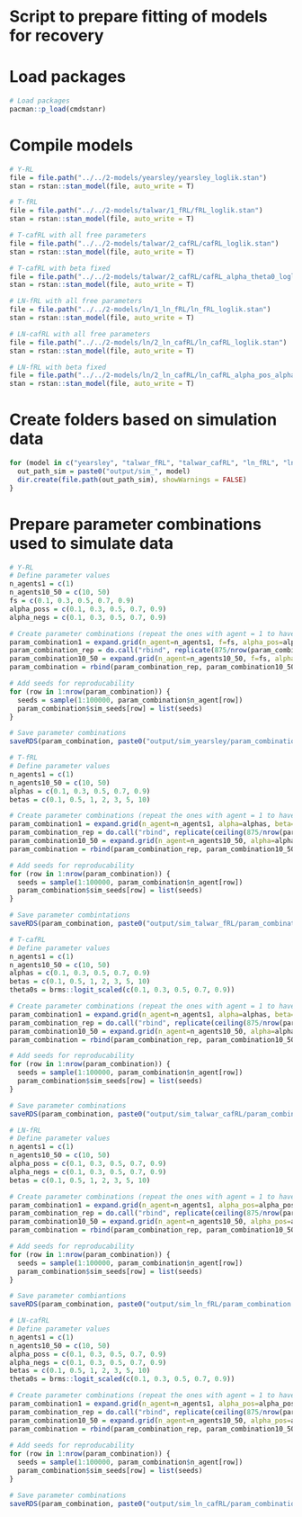 # Script to prepare fitting of models for recovery

# Load packages
```r
# Load packages
pacman::p_load(cmdstanr)
```

# Compile models
```r
# Y-RL
file = file.path("../../2-models/yearsley/yearsley_loglik.stan")
stan = rstan::stan_model(file, auto_write = T)
```

```r
# T-fRL
file = file.path("../../2-models/talwar/1_fRL/fRL_loglik.stan")
stan = rstan::stan_model(file, auto_write = T)
```

```r
# T-cafRL with all free parameters
file = file.path("../../2-models/talwar/2_cafRL/cafRL_loglik.stan")
stan = rstan::stan_model(file, auto_write = T)
```

```r
# T-cafRL with beta fixed
file = file.path("../../2-models/talwar/2_cafRL/cafRL_alpha_theta0_loglik.stan")
stan = rstan::stan_model(file, auto_write = T)
```

```r
# LN-fRL with all free parameters
file = file.path("../../2-models/ln/1_ln_fRL/ln_fRL_loglik.stan")
stan = rstan::stan_model(file, auto_write = T)
```

```r
# LN-cafRL with all free parameters
file = file.path("../../2-models/ln/2_ln_cafRL/ln_cafRL_loglik.stan")
stan = rstan::stan_model(file, auto_write = T)
```

```r
# LN-fRL with beta fixed
file = file.path("../../2-models/ln/2_ln_cafRL/ln_cafRL_alpha_pos_alpha_neg_theta0_loglik.stan")
stan = rstan::stan_model(file, auto_write = T)
```

# Create folders based on simulation data
```r
for (model in c("yearsley", "talwar_fRL", "talwar_cafRL", "ln_fRL", "ln_cafRL")) {
  out_path_sim = paste0("output/sim_", model)
  dir.create(file.path(out_path_sim), showWarnings = FALSE)
}
```

# Prepare parameter combinations used to simulate data
```r
# Y-RL
# Define parameter values
n_agents1 = c(1)
n_agents10_50 = c(10, 50)
fs = c(0.1, 0.3, 0.5, 0.7, 0.9)
alpha_poss = c(0.1, 0.3, 0.5, 0.7, 0.9)
alpha_negs = c(0.1, 0.3, 0.5, 0.7, 0.9)

# Create parameter combinations (repeat the ones with agent = 1 to have equal amounts in model recovery)
param_combination1 = expand.grid(n_agent=n_agents1, f=fs, alpha_pos=alpha_poss, alpha_neg=alpha_negs)
param_combination_rep = do.call("rbind", replicate(875/nrow(param_combination1), param_combination1, simplify = FALSE))
param_combination10_50 = expand.grid(n_agent=n_agents10_50, f=fs, alpha_pos=alpha_poss, alpha_neg=alpha_negs)
param_combination = rbind(param_combination_rep, param_combination10_50)

# Add seeds for reproducability
for (row in 1:nrow(param_combination)) {
  seeds = sample(1:100000, param_combination$n_agent[row])
  param_combination$sim_seeds[row] = list(seeds)
}

# Save parameter combinations
saveRDS(param_combination, paste0("output/sim_yearsley/param_combination.rds"))

```

```r
# T-fRL
# Define parameter values
n_agents1 = c(1)
n_agents10_50 = c(10, 50)
alphas = c(0.1, 0.3, 0.5, 0.7, 0.9)
betas = c(0.1, 0.5, 1, 2, 3, 5, 10)

# Create parameter combinations (repeat the ones with agent = 1 to have equal amounts in model recovery)
param_combination1 = expand.grid(n_agent=n_agents1, alpha=alphas, beta=betas)
param_combination_rep = do.call("rbind", replicate(ceiling(875/nrow(param_combination1)), param_combination1, simplify = FALSE))[1:875,]
param_combination10_50 = expand.grid(n_agent=n_agents10_50, alpha=alphas, beta=betas)
param_combination = rbind(param_combination_rep, param_combination10_50)

# Add seeds for reproducability
for (row in 1:nrow(param_combination)) {
  seeds = sample(1:100000, param_combination$n_agent[row])
  param_combination$sim_seeds[row] = list(seeds)
}

# Save parameter combintations
saveRDS(param_combination, paste0("output/sim_talwar_fRL/param_combination.rds"))
```

```r
# T-cafRL
# Define parameter values
n_agents1 = c(1)
n_agents10_50 = c(10, 50)
alphas = c(0.1, 0.3, 0.5, 0.7, 0.9)
betas = c(0.1, 0.5, 1, 2, 3, 5, 10)
theta0s = brms::logit_scaled(c(0.1, 0.3, 0.5, 0.7, 0.9))

# Create parameter combinations (repeat the ones with agent = 1 to have equal amounts in model recovery)
param_combination1 = expand.grid(n_agent=n_agents1, alpha=alphas, beta=betas, theta0=theta0s)
param_combination_rep = do.call("rbind", replicate(ceiling(875/nrow(param_combination1)), param_combination1, simplify = FALSE))[1:875,]
param_combination10_50 = expand.grid(n_agent=n_agents10_50, alpha=alphas, beta=betas, theta0=theta0s)
param_combination = rbind(param_combination_rep, param_combination10_50)

# Add seeds for reproducability
for (row in 1:nrow(param_combination)) {
  seeds = sample(1:100000, param_combination$n_agent[row])
  param_combination$sim_seeds[row] = list(seeds)
}

# Save parameter combinations
saveRDS(param_combination, paste0("output/sim_talwar_cafRL/param_combination.rds"))

```

```r
# LN-fRL
# Define parameter values
n_agents1 = c(1)
n_agents10_50 = c(10, 50)
alpha_poss = c(0.1, 0.3, 0.5, 0.7, 0.9)
alpha_negs = c(0.1, 0.3, 0.5, 0.7, 0.9)
betas = c(0.1, 0.5, 1, 2, 3, 5, 10)

# Create parameter combinations (repeat the ones with agent = 1 to have equal amounts in model recovery)
param_combination1 = expand.grid(n_agent=n_agents1, alpha_pos=alpha_poss, alpha_neg=alpha_negs, beta=betas)
param_combination_rep = do.call("rbind", replicate(ceiling(875/nrow(param_combination1)), param_combination1, simplify = FALSE))[1:875,]
param_combination10_50 = expand.grid(n_agent=n_agents10_50, alpha_pos=alpha_poss, alpha_neg=alpha_negs, beta=betas)
param_combination = rbind(param_combination_rep, param_combination10_50)

# Add seeds for reproducability
for (row in 1:nrow(param_combination)) {
  seeds = sample(1:100000, param_combination$n_agent[row])
  param_combination$sim_seeds[row] = list(seeds)
}

# Save parameter combiantions
saveRDS(param_combination, paste0("output/sim_ln_fRL/param_combination.rds"))

```

```r
# LN-cafRL
# Define parameter values
n_agents1 = c(1)
n_agents10_50 = c(10, 50)
alpha_poss = c(0.1, 0.3, 0.5, 0.7, 0.9)
alpha_negs = c(0.1, 0.3, 0.5, 0.7, 0.9)
betas = c(0.1, 0.5, 1, 2, 3, 5, 10)
theta0s = brms::logit_scaled(c(0.1, 0.3, 0.5, 0.7, 0.9))

# Create parameter combinations (repeat the ones with agent = 1 to have equal amounts in model recovery)
param_combination1 = expand.grid(n_agent=n_agents1, alpha_pos=alpha_poss, alpha_neg=alpha_negs, beta=betas, theta0=theta0s)
param_combination_rep = do.call("rbind", replicate(ceiling(875/nrow(param_combination1)), param_combination1, simplify = FALSE))[1:875,]
param_combination10_50 = expand.grid(n_agent=n_agents10_50, alpha_pos=alpha_poss, alpha_neg=alpha_negs, beta=betas, theta0=theta0s)
param_combination = rbind(param_combination_rep, param_combination10_50)
  
# Add seeds for reproducability
for (row in 1:nrow(param_combination)) {
  seeds = sample(1:100000, param_combination$n_agent[row])
  param_combination$sim_seeds[row] = list(seeds)
}

# Save parameter combinations
saveRDS(param_combination, paste0("output/sim_ln_cafRL/param_combination.rds"))

```
